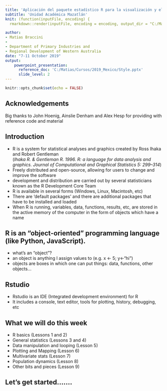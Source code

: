 ```yaml
---
title: 'Aplicación del paquete estadístico R para la visualización y el análisis de datos pesqueros y ecológicos'
subtitle: 'Unidad Académica Mazatlán'
knit: (function(inputFile, encoding) {
  rmarkdown::render(inputFile, encoding = encoding, output_dir = "C:/Matias/Cursos/2019_Mexico/htmls") })

author: 
- Matias Braccini
-
- Department of Primary Industries and 
- Regional Development of Western Australia
date: "7-11 October 2019"
output: 
    powerpoint_presentation:
      reference_doc: 'C:/Matias/Cursos/2019_Mexico/Style.pptx'
      slide_level: 2
---
```



```r
knitr::opts_chunk$set(echo = FALSE)
```


## Acknowledgements
Big thanks to John Hoenig, Ainslie Denham and Alex Hesp for providing with reference code and material 

## Introduction
- R is a system for statistical analyses and graphics created by Ross Ihaka and Robert Gentleman <br>
(*Ihaka R. & Gentleman R. 1996. R: a language for data analysis and graphics. Journal of Computational and Graphical Statistics 5: 299–314*)
- Freely distributed and open-source, allowing for users to change and improve the software
- development and distribution are carried out by several statisticians known as the R Development Core Team
- R is available in several forms (Windows, Linux, Macintosh, etc)
- There are 'default packages' and there are additional packages that have to be installed and loaded
- When R is running, variables, data, functions, results, etc, are stored in
the active memory of the computer in the form of objects which have a name

## R is an “object-oriented” programming language (like Python, JavaScript).
- what's an “object”?
-  an object is anything I assign values to (e.g. x <- 5; y<-"hi")
- objects are boxes in which one can put things: data, functions, other objects...

## Rstudio
- Rstudio is an IDE (Integrated development environment) for R
- It includes a console, text editor, tools for plotting, history, debugging, etc

## What we will do this week
- R basics (Lessons 1 and 2)
- General statistics (Lessons 3 and 4)
- Data manipulation and looping (Lesson 5)
- Plotting and Mapping (Lesson 6)
- Multivariate stats (Lesson 7)
- Population dynamics (Lesson 8)
- Other bits and pieces (Lesson 9)


## Let's get started.......
